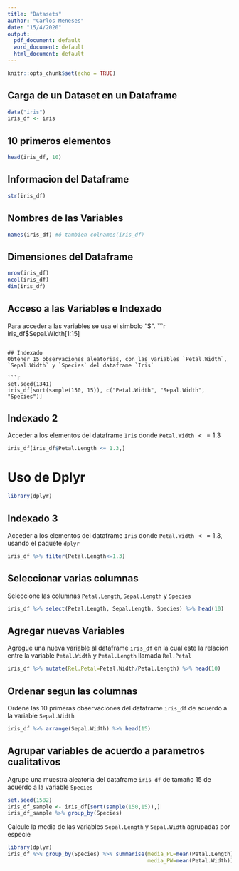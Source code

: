 ```yaml
---
title: "Datasets"
author: "Carlos Meneses"
date: "15/4/2020"
output:
  pdf_document: default
  word_document: default
  html_document: default
---
```


```r
knitr::opts_chunk$set(echo = TRUE)
```

## Carga de un Dataset en un Dataframe

```r
data("iris")
iris_df <- iris
```
## 10 primeros elementos

```r
head(iris_df, 10)
```

## Informacion del Dataframe

```r
str(iris_df)
```
## Nombres de las Variables

```r
names(iris_df) #ó tambien colnames(iris_df)
```

## Dimensiones del Dataframe

```r
nrow(iris_df)
ncol(iris_df)
dim(iris_df)
```

## Acceso a las Variables e Indexado 
Para acceder a las variables se usa el simbolo "$".
```r
iris_df$Sepal.Width[1:15]
```

## Indexado
Obtener 15 observaciones aleatorias, con las variables `Petal.Width`, `Sepal.Width` y `Species` del dataframe `Iris`

```r
set.seed(1341)
iris_df[sort(sample(150, 15)), c("Petal.Width", "Sepal.Width", "Species")]
```
## Indexado 2
Acceder a los elementos del dataframe `Iris` donde `Petal.Width` $<=1.3$

```r
iris_df[iris_df$Petal.Length <= 1.3,]
```
# Uso de Dplyr

```r
library(dplyr)
```

## Indexado 3
Acceder a los elementos del dataframe `Iris` donde `Petal.Width` $<=1.3$, usando el paquete `dplyr`

```r
iris_df %>% filter(Petal.Length<=1.3)
```

## Seleccionar varias columnas 
Seleccione las columnas `Petal.Length`, `Sepal.Length` y `Species`

```r
iris_df %>% select(Petal.Length, Sepal.Length, Species) %>% head(10)
```

## Agregar nuevas Variables
Agregue una nueva variable al dataframe `iris_df` en la cual este la relación entre la variable
`Petal.Width` y `Petal.Length` llamada `Rel.Petal`

```r
iris_df %>% mutate(Rel.Petal=Petal.Width/Petal.Length) %>% head(10)
```

## Ordenar segun las columnas
Ordene las 10 primeras observaciones del dataframe `iris_df` de acuerdo a la variable `Sepal.Width`

```r
iris_df %>% arrange(Sepal.Width) %>% head(15)
```

## Agrupar variables de acuerdo a parametros cualitativos
Agrupe una muestra aleatoria del dataframe `iris_df` de tamaño 15 de acuerdo a la variable `Species`
```r
set.seed(1582)
iris_df_sample <- iris_df[sort(sample(150,15)),]
iris_df_sample %>% group_by(Species)
```

Calcule la media de las variables `Sepal.Length` y `Sepal.Width` agrupadas por especie

```r
library(dplyr)
iris_df %>% group_by(Species) %>% summarise(media_PL=mean(Petal.Length),
                                            media_PW=mean(Petal.Width))
```

